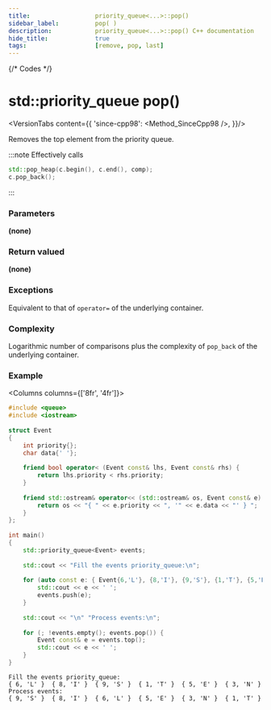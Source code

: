 ```yaml
---
title:					priority_queue<...>::pop()
sidebar_label:			pop( )
description:			priority_queue<...>::pop() C++ documentation
hide_title:				true
tags:					[remove, pop, last]
---
```



{/* Codes */}


# std::priority_queue pop()

<VersionTabs content={{
		'since-cpp98': <Method_SinceCpp98 />,
	}}/>

Removes the top element from the priority queue.

:::note
Effectively calls 
```cpp
std::pop_heap(c.begin(), c.end(), comp); 
c.pop_back();
````
:::

### Parameters

**(none)**

### Return valued

**(none)**

### Exceptions

Equivalent to that of `operator=` of the underlying container.

### Complexity

Logarithmic number of comparisons plus the complexity of `pop_back` of the underlying container.

### Example

<Columns columns={['8fr', '4fr']}>
<div>

```cpp title='Main.cpp' showLineNumbers
#include <queue>
#include <iostream>
 
struct Event
{
    int priority{};
    char data{' '};
 
    friend bool operator< (Event const& lhs, Event const& rhs) {
        return lhs.priority < rhs.priority;
    }
 
    friend std::ostream& operator<< (std::ostream& os, Event const& e) {
        return os << "{ " << e.priority << ", '" << e.data << "' } ";
    }
};
 
int main()
{
    std::priority_queue<Event> events;
 
    std::cout << "Fill the events priority_queue:\n";
 
    for (auto const e: { Event{6,'L'}, {8,'I'}, {9,'S'}, {1,'T'}, {5,'E'}, {3,'N'} }) {
        std::cout << e << ' ';
        events.push(e);
    }
 
    std::cout << "\n" "Process events:\n";
 
    for (; !events.empty(); events.pop()) {
        Event const& e = events.top();
        std::cout << e << ' ';
    }
}
```

</div>
<div>

```plaintext title="Output"
Fill the events priority_queue:
{ 6, 'L' }  { 8, 'I' }  { 9, 'S' }  { 1, 'T' }  { 5, 'E' }  { 3, 'N' }
Process events:
{ 9, 'S' }  { 8, 'I' }  { 6, 'L' }  { 5, 'E' }  { 3, 'N' }  { 1, 'T' }
```

</div>
</Columns>
